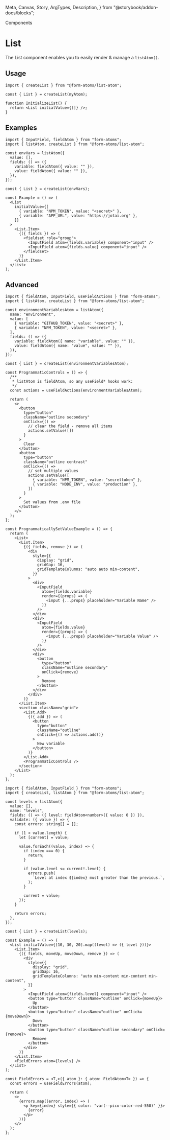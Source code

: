   Meta,
  Canvas,
  Story,
  ArgTypes,
  Description,
} from "@storybook/addon-docs/blocks";

<hgroup>

<p className="category">Components</p>

# List

The List component enables you to easily render & manage a `listAtom()`.

</hgroup>

## Usage

```tsx
import { createList } from "@form-atoms/list-atom";

const { List } = createList(myAtom);

function InitializeList() {
  return <List initialValue={[]} />;
}
```

## Examples

<Example of={ListStories.Initialized}>

```tsx
import { InputField, fieldAtom } from "form-atoms";
import { listAtom, createList } from "@form-atoms/list-atom";

const envVars = listAtom({
  value: [],
  fields: () => ({
    variable: fieldAtom({ value: "" }),
    value: fieldAtom({ value: "" }),
  }),
});

const { List } = createList(envVars);

const Example = () => (
  <List
    initialValue={[
      { variable: "NPM_TOKEN", value: "<secret>" },
      { variable: "APP_URL", value: "https://jotai.org" },
    ]}
  >
    <List.Item>
      {({ fields }) => (
        <fieldset role="group">
          <InputField atom={fields.variable} component="input" />
          <InputField atom={fields.value} component="input" />
        </fieldset>
      )}
    </List.Item>
  </List>
);
```

</Example>

## Advanced

<Example of={ListStories.ProgrammaticallySetValue} >

```tsx
import { fieldAtom, InputField, useFieldActions } from "form-atoms";
import { listAtom, createList } from "@form-atoms/list-atom";

const environmentVariablesAtom = listAtom({
  name: "environment",
  value: [
    { variable: "GITHUB_TOKEN", value: "<secret>" },
    { variable: "NPM_TOKEN", value: "<secret>" },
  ],
  fields: () => ({
    variable: fieldAtom({ name: "variable", value: "" }),
    value: fieldAtom({ name: "value", value: "" }),
  }),
});

const { List } = createList(environmentVariablesAtom);

const ProgrammaticControls = () => {
  /**
   * listAtom is fieldAtom, so any useField* hooks work:
   */
  const actions = useFieldActions(environmentVariablesAtom);

  return (
    <>
      <button
        type="button"
        className="outline secondary"
        onClick={() =>
          // clear the field - remove all items
          actions.setValue([])
        }
      >
        Clear
      </button>
      <button
        type="button"
        className="outline contrast"
        onClick={() =>
          // set multiple values
          actions.setValue([
            { variable: "NPM_TOKEN", value: "secrettoken" },
            { variable: "NODE_ENV", value: "production" },
          ])
        }
      >
        Set values from .env file
      </button>
    </>
  );
};

const ProgrammaticallySetValueExample = () => {
  return (
    <List>
      <List.Item>
        {({ fields, remove }) => (
          <div
            style={{
              display: "grid",
              gridGap: 16,
              gridTemplateColumns: "auto auto min-content",
            }}
          >
            <div>
              <InputField
                atom={fields.variable}
                render={(props) => (
                  <input {...props} placeholder="Variable Name" />
                )}
              />
            </div>
            <div>
              <InputField
                atom={fields.value}
                render={(props) => (
                  <input {...props} placeholder="Variable Value" />
                )}
              />
            </div>
            <div>
              <button
                type="button"
                className="outline secondary"
                onClick={remove}
              >
                Remove
              </button>
            </div>
          </div>
        )}
      </List.Item>
      <section className="grid">
        <List.Add>
          {({ add }) => (
            <button
              type="button"
              className="outline"
              onClick={() => actions.add()}
            >
              New variable
            </button>
          )}
        </List.Add>
        <ProgrammaticControls />
      </section>
    </List>
  );
};
```

</Example>

<Example of={ListStories.ValidateAscendingValues} >

```tsx
import { fieldAtom, InputField } from "form-atoms";
import { createList, listAtom } from "@form-atoms/list-atom";

const levels = listAtom({
  value: [],
  name: "levels",
  fields: () => ({ level: fieldAtom<number>({ value: 0 }) }),
  validate: ({ value }) => {
    const errors: string[] = [];

    if (1 < value.length) {
      let [current] = value;

      value.forEach((value, index) => {
        if (index === 0) {
          return;
        }

        if (value.level <= current!.level) {
          errors.push(
            `Level at index ${index} must greater than the previous.`,
          );
        }

        current = value;
      });
    }

    return errors;
  },
});

const { List } = createList(levels);

const Example = () => (
  <List initialValue={[10, 30, 20].map((level) => ({ level }))}>
    <List.Item>
      {({ fields, moveUp, moveDown, remove }) => (
        <div
          style={{
            display: "grid",
            gridGap: 16,
            gridTemplateColumns: "auto min-content min-content min-content",
          }}
        >
          <InputField atom={fields.level} component="input" />
          <button type="button" className="outline" onClick={moveUp}>
            Up
          </button>
          <button type="button" className="outline" onClick={moveDown}>
            Down
          </button>
          <button type="button" className="outline secondary" onClick={remove}>
            Remove
          </button>
        </div>
      )}
    </List.Item>
    <FieldErrors atom={levels} />
  </List>
);

const FieldErrors = <T,>({ atom }: { atom: FieldAtom<T> }) => {
  const errors = useFieldErrors(atom);

  return (
    <>
      {errors.map((error, index) => (
        <p key={index} style={{ color: "var(--pico-color-red-550)" }}>
          {error}
        </p>
      ))}
    </>
  );
};
```

</Example>

